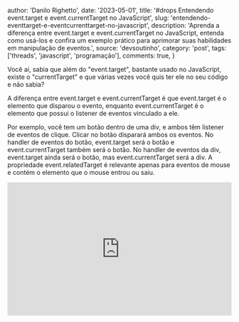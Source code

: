 
  author: 'Danilo Righetto',
  date: '2023-05-01',
  title: '#drops Entendendo event.target e event.currentTarget no JavaScript',
  slug: 'entendendo-eventtarget-e-eventcurrenttarget-no-javascript',
  description: 'Aprenda a diferença entre event.target e event.currentTarget no JavaScript, entenda como usá-los e confira um exemplo prático para aprimorar suas habilidades em manipulação de eventos.',
  source: 'devsoutinho',
  category: 'post',
  tags: ['threads', 'javascript', 'programação'],
  comments: true,
}


Você aí, sabia que além do "event.target", bastante usado no JavaScript, existe o "currentTarget" e que várias vezes você quis ter ele no seu código e não sabia?

A diferença entre event.target e event.currentTarget é que event.target é o elemento que disparou o evento, enquanto event.currentTarget é o elemento que possui o listener de eventos vinculado a ele.

Por exemplo, você tem um botão dentro de uma div, e ambos têm listener de eventos de clique. Clicar no botão disparará ambos os eventos. No handler de eventos do botão, event.target será o botão e event.currentTarget também será o botão. No handler de eventos da div, event.target ainda será o botão, mas event.currentTarget será a div. A propriedade event.relatedTarget é relevante apenas para eventos de mouse e contém o elemento que o mouse entrou ou saiu.

<iframe
  height="300"
  width="100%"
  scrolling="no"
  title="Exemplo de código"
  src="https://codepen.io/omariosouto/embed/BaqwoMq?default-tab=result"
  frameBorder="no"
  loading="lazy"
  allowtransparency="true"
  allowFullScreen={true}
/>

Uma dica legal é estudar sobre o delegate pattern. Deixo aqui as referências para você se aprofundar:

- [Event.target - MDN](https://developer.mozilla.org/en-US/docs/Web/API/Event/target)
- [Event.currentTarget - MDN](https://developer.mozilla.org/en-US/docs/Web/API/Event/currentTarget)
- [Event Targets - MDN](https://developer.mozilla.org/en-US/docs/web/api/event/comparison_of_event_targets)

Continue acompanhando o blog para mais dicas de desenvolvimento em geral! 😍

## Postagens por ai: 
- [Thread no twitter](https://twitter.com/omariosouto/status/1653040727159459841)